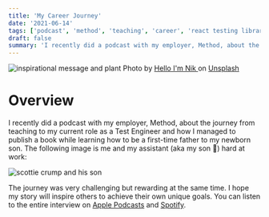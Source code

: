 ```yaml
---
title: 'My Career Journey'
date: '2021-06-14'
tags: ['podcast', 'method', 'teaching', 'career', 'react testing library']
draft: false
summary: 'I recently did a podcast with my employer, Method, about the journey from teaching to my current role as a Test Engineer...'
---
```


<div class="text-center">
  <Image
    alt="inspirational message and plant"
    src="/static/images/careerPodcast.jpg"
    width={600}
    height={434}
  />
  Photo by <a href="https://unsplash.com/@helloimnik?utm_source=unsplash&utm_medium=referral&utm_content=creditCopyText">
    Hello I'm Nik
  </a> on <a href="https://unsplash.com/s/photos/career?utm_source=unsplash&utm_medium=referral&utm_content=creditCopyText">Unsplash</a>
</div>

# Overview

I recently did a podcast with my employer, Method, about the journey from teaching to my current role as a Test Engineer and how I managed to publish a book while learning how to be a first-time father to my newborn son. The following image is me and my assistant (aka my son 👶) hard at work:

<div class="text-center">
  <Image
    alt="scottie crump and his son"
    src="/static/images/scottie_crump_and_son.jpg"
    width={600}
    height={640}
  />
</div>

The journey was very challenging but rewarding at the same time. I hope my story will inspire others to achieve their own unique goals. You can listen to the entire interview on [Apple Podcasts](https://podcasts.apple.com/us/podcast/scottie-crump-senior-test-engineer/id1485599314?i=1000525438306) and [Spotify](https://open.spotify.com/episode/3d54a2KlaM5HWuFkFr4XCz?si=vVbXv3nPQgec9RUJ9ls9dg&dl_branch=1).
